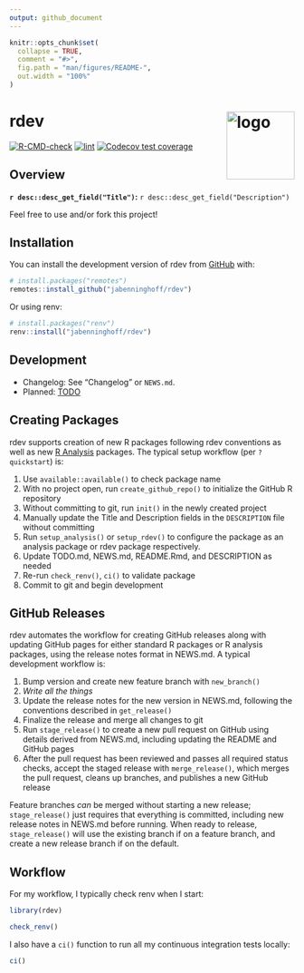 ```yaml
---
output: github_document
---
```


<!-- README.md is generated from README.Rmd. Please edit that file -->

```r
knitr::opts_chunk$set(
  collapse = TRUE,
  comment = "#>",
  fig.path = "man/figures/README-",
  out.width = "100%"
)
```

# rdev <img src="man/figures/logo.png" align="right" alt="logo" width="120" />

<!-- badges: start -->
[![R-CMD-check](https://github.com/jabenninghoff/rdev/workflows/R-CMD-check/badge.svg)](https://github.com/jabenninghoff/rdev/actions)
[![lint](https://github.com/jabenninghoff/rdev/workflows/lint/badge.svg)](https://github.com/jabenninghoff/rdev/actions)
[![Codecov test coverage](https://codecov.io/gh/jabenninghoff/rdev/graph/badge.svg)](https://app.codecov.io/gh/jabenninghoff/rdev)
<!-- badges: end -->

## Overview

**`r desc::desc_get_field("Title")`:** `r desc::desc_get_field("Description")`

Feel free to use and/or fork this project!

## Installation

You can install the development version of rdev from [GitHub](https://github.com/) with:

``` r
# install.packages("remotes")
remotes::install_github("jabenninghoff/rdev")
```

Or using renv:

``` r
# install.packages("renv")
renv::install("jabenninghoff/rdev")
```

## Development

- Changelog: See "Changelog" or `NEWS.md`.
- Planned: [TODO](TODO.md)

## Creating Packages

rdev supports creation of new R packages following rdev conventions as well as new
[R Analysis](https://jabenninghoff.github.io/rdev/articles/analysis-package-layout.html) packages.
The typical setup workflow (per `?quickstart`) is:

1. Use `available::available()` to check package name
1. With no project open, run `create_github_repo()` to initialize the GitHub R repository
1. Without committing to git, run `init()` in the newly created project
1. Manually update the Title and Description fields in the `DESCRIPTION` file without committing
1. Run `setup_analysis()` or `setup_rdev()` to configure the package as an analysis package or
   rdev package respectively.
1. Update TODO.md, NEWS.md, README.Rmd, and DESCRIPTION as needed
1. Re-run `check_renv()`, `ci()` to validate package
1. Commit to git and begin development

## GitHub Releases

rdev automates the workflow for creating GitHub releases along with updating GitHub pages for either
standard R packages or R analysis packages, using the release notes format in NEWS.md. A typical
development workflow is:

1. Bump version and create new feature branch with `new_branch()`
1. *Write all the things*
1. Update the release notes for the new version in NEWS.md, following the conventions described in
   `get_release()`
1. Finalize the release and merge all changes to git
1. Run `stage_release()` to create a new pull request on GitHub using details derived from NEWS.md,
   including updating the README and GitHub pages
1. After the pull request has been reviewed and passes all required status checks, accept the staged
   release with `merge_release()`, which merges the pull request, cleans up branches, and publishes
   a new GitHub release

Feature branches *can* be merged without starting a new release; `stage_release()` just requires
that everything is committed, including new release notes in NEWS.md before running. When ready to
release, `stage_release()` will use the existing branch if on a feature branch, and create a new
release branch if on the default.

## Workflow

For my workflow, I typically check renv when I start:

```r
library(rdev)

check_renv()
```

I also have a `ci()` function to run all my continuous integration tests locally:

```r
ci()
```
